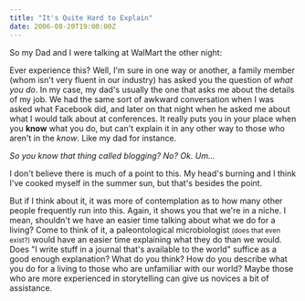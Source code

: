 ```yaml
---
title: "It's Quite Hard to Explain"
date: 2006-08-20T19:00:00Z
---
```


So my Dad and I were talking at WalMart the other night:

<dialog>
<dt>Dad</dt>
<dd>So how do you like your new job?</dd>
<dt>Me</dt>
<dd>It's great Dad, it's really fun.</dd>
<dt>Dad</dt>
<dd>So what does your company do again?</dd>
<dd>_* Insert semi-blank look._</dd>
<dt>Me</dt>
<dd>You know that thing that Steffi uses called LiveJournal?</dd>
<dt>Dad</dt>
<dd>Yeah.</dd>
<dt>Me</dt><dd>Well, the company makes a competitive product, which is WordPress.</dd>
<dd>_* Insert nervous smile._</dd>
<dt>Dad</dt>
<dd>Oh okay.</dd>
</dialog>

Ever experience this? Well, I'm sure in one way or another, a family member (whom isn't very fluent in our industry) has asked you the question of _what you do_. In my case, my dad's usually the one that asks me about the details of my job. We had the same sort of awkward conversation when I was asked what Facebook did, and later on that night when he asked me about what I would talk about at conferences. It really puts you in your place when you **know** what you do, but can't explain it in any other way to those who aren't in the _know_. Like my dad for instance.

_So you know that thing called blogging? No? Ok. Um..._

I don't believe there is much of a point to this. My head's burning and I think I've cooked myself in the summer sun, but that's besides the point.

But if I think about it, it was more of contemplation as to how many other people frequently run into this. Again, it shows you that we're in a niche. I mean, shouldn't we have an easier time talking about what we do for a living? Come to think of it, a paleontological microbiologist <small>(does that even exist?)</small> would have an easier time explaining what they do than we would. Does "I write stuff in a journal that's available to the world" suffice as a good enough explanation? What do you think? How do you describe what you do for a living to those who are unfamiliar with our world? Maybe those who are more experienced in storytelling can give us novices a bit of assistance.
